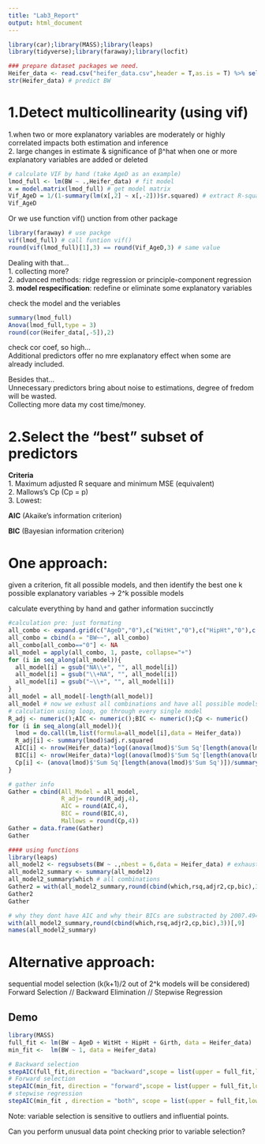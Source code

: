```yaml
---
title: "Lab3_Report"
output: html_document
---
```

```r
library(car);library(MASS);library(leaps)
library(tidyverse);library(faraway);library(locfit)
```


```r
### prepare dataset packages we need.
Heifer_data <- read.csv("heifer_data.csv",header = T,as.is = T) %>% select(-Heifer)
str(Heifer_data) # predict BW
```

# 1.Detect multicollinearity (using vif)   
1.when two or more explanatory variables are moderately or highly correlated impacts both estimation and inference  
2. large changes in estimate & significance of β^hat when one or more explanatory variables are added or deleted  

```r
# calculate VIF by hand (take AgeD as an example)
lmod_full <- lm(BW ~ .,Heifer_data) # fit model
x = model.matrix(lmod_full) # get model matrix
Vif_AgeD = 1/(1-summary(lm(x[,2] ~ x[,-2]))$r.squared) # extract R-square calculation
Vif_AgeD 
```

Or we use function vif() unction from other package  
```r
library(faraway) # use packge
vif(lmod_full) # call funtion vif()
round(vif(lmod_full)[1],3) == round(Vif_AgeD,3) # same value
```


Dealing with that...  
1. collecting more?  
2. advanced methods: ridge regression or principle-component regression  
3. **model respecification**: redefine or eliminate some explanatory variables   

check the model and the veriables  
```r
summary(lmod_full)
Anova(lmod_full,type = 3)
round(cor(Heifer_data[,-5]),2) 
```
check cor coef, so high...  
Additional predictors offer no mre explanatory effect when some are already included.  


Besides that...  
Unnecessary predictors bring about noise to estimations, degree of fredom will be wasted.  
Collecting more data my cost time/money.  



# 2.Select the "best" subset of predictors   

**Criteria**   
1. Maximum adjusted R sequare and minimum MSE (equivalent)  
2. Mallows's Cp (Cp = p)  
3. Lowest:  

**AIC** (Akaike's information criterion)   

**BIC** (Bayesian information criterion)  

# One approach: 
given a criterion, fit all possible models, and then identify the best one
k possible explanatory variables -> 2^k possible models  

calculate everything by hand and gather information succinctly

```r
#calculation pre: just formating
all_combo <- expand.grid(c("AgeD","0"),c("WitHt","0"),c("HipHt","0"),c("Girth","0"))
all_combo = cbind(a = "BW~~", all_combo)
all_combo[all_combo=="0"] <- NA
all_model = apply(all_combo, 1, paste, collapse="+")
for (i in seq_along(all_model)){
  all_model[i] = gsub("NA\\+", "", all_model[i])
  all_model[i] = gsub("\\+NA", "", all_model[i])
  all_model[i] = gsub("~\\+", "", all_model[i])
}
all_model = all_model[-length(all_model)]
all_model # now we exhust all combinations and have all possible models
# calculation using loop, go through every single model
R_adj <- numeric();AIC <- numeric();BIC <- numeric();Cp <- numeric()
for (i in seq_along(all_model)){
  lmod = do.call(lm,list(formula=all_model[i],data = Heifer_data))
  R_adj[i] <- summary(lmod)$adj.r.squared
  AIC[i] <- nrow(Heifer_data)*log((anova(lmod)$'Sum Sq'[length(anova(lmod)$'Sum Sq')])/nrow(Heifer_data))+(2*length(lmod$coefficients))
  BIC[i] <- nrow(Heifer_data)*log((anova(lmod)$'Sum Sq'[length(anova(lmod)$'Sum Sq')])/nrow(Heifer_data))+ length(lmod$coefficients)* log(nrow(Heifer_data))
  Cp[i] <- (anova(lmod)$'Sum Sq'[length(anova(lmod)$'Sum Sq')])/summary(lmod_full)$sigma^2-(nrow(Heifer_data)-2*length(lmod$coefficients))
}
```

```r
# gather info
Gather = cbind(All_Model = all_model,
               R_adj= round(R_adj,4),
               AIC = round(AIC,4),
               BIC = round(BIC,4),
               Mallows = round(Cp,4))
Gather = data.frame(Gather)
Gather
```


```r
#### using functions
library(leaps)
all_model2 <- regsubsets(BW ~ .,nbest = 6,data = Heifer_data) # exhaustively
all_model2_summary <- summary(all_model2)
all_model2_summary$which # all combinations
Gather2 = with(all_model2_summary,round(cbind(which,rsq,adjr2,cp,bic),3)) ;Gather2[,9] = Gather2[,9] + 2007.494
Gather2
Gather

```

```r
# why they dont have AIC and why their BICs are substracted by 2007.494???
with(all_model2_summary,round(cbind(which,rsq,adjr2,cp,bic),3))[,9]
names(all_model2_summary)

```

# Alternative approach: 
sequential model selection (k(k+1)/2 out of 2^k models will be considered)  
Forward Selection // Backward Elimination // Stepwise Regression  

## Demo
```r
library(MASS)
full_fit <- lm(BW ~ AgeD + WitHt + HipHt + Girth, data = Heifer_data)
min_fit <-  lm(BW ~ 1, data = Heifer_data)
```

```r
# Backward selection 
stepAIC(full_fit,direction = "backward",scope = list(upper = full_fit,lower = min_fit))
# Forward selection 
stepAIC(min_fit, direction = "forward",scope = list(upper = full_fit,lower = min_fit))
# stepwise regression
stepAIC(min_fit , direction = "both", scope = list(upper = full_fit,lower = min_fit))
```

Note: variable selection is sensitive to outliers and influential points.  

Can you perform unusual data point checking prior to variable selection?

